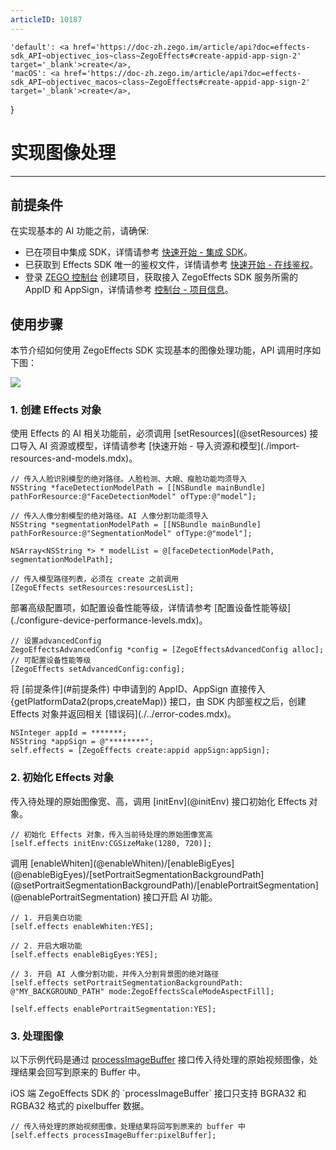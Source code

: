```yaml
---
articleID: 10187
---
```



    'default': <a href='https://doc-zh.zego.im/article/api?doc=effects-sdk_API~objectivec_ios~class~ZegoEffects#create-appid-app-sign-2' target='_blank'>create</a>,
    'macOS': <a href='https://doc-zh.zego.im/article/api?doc=effects-sdk_API~objectivec_macos~class~ZegoEffects#create-appid-app-sign-2' target='_blank'>create</a>,
}


# 实现图像处理

---

## 前提条件

在实现基本的 AI 功能之前，请确保:

- 已在项目中集成 SDK，详情请参考 [快速开始 - 集成 SDK](./import-the-sdk.mdx)。
- 已获取到 Effects SDK 唯一的鉴权文件，详情请参考 [快速开始 - 在线鉴权](./online-authentication.mdx)。
- 登录 [ZEGO 控制台](https://console.zego.im) 创建项目，获取接入 ZegoEffects SDK 服务所需的 AppID 和 AppSign，详情请参考 [控制台 - 项目信息](https://doc-zh.zego.im/article/12107)。


## 使用步骤

本节介绍如何使用 ZegoEffects SDK 实现基本的图像处理功能，API 调用时序如下图：

<Frame width="auto" height="auto">
  <img src="https://storage.zego.im/sdk-doc/Pics/AI_Vision/QuickStarts/Implemention_iOS_zh.png" />
</Frame>

### 1. 创建 Effects 对象

<Steps>
<Step title="传入 AI 资源或模型。  ">
使用 Effects 的 AI 相关功能前，必须调用 [setResources](@setResources) 接口导入 AI 资源或模型，详情请参考 [快速开始 - 导入资源和模型](./import-resources-and-models.mdx)。

```objc
// 传入人脸识别模型的绝对路径。人脸检测、大眼、瘦脸功能均须导入
NSString *faceDetectionModelPath = [[NSBundle mainBundle] pathForResource:@"FaceDetectionModel" ofType:@"model"];

// 传入人像分割模型的绝对路径。AI 人像分割功能须导入
NSString *segmentationModelPath = [[NSBundle mainBundle] pathForResource:@"SegmentationModel" ofType:@"model"];

NSArray<NSString *> * modelList = @[faceDetectionModelPath, segmentationModelPath];

// 传入模型路径列表，必须在 create 之前调用
[ZegoEffects setResources:resourcesList];
```
</Step>
<Step title="部署高级配置项">
部署高级配置项，如配置设备性能等级，详情请参考 [配置设备性能等级](./configure-device-performance-levels.mdx)。

```objc
// 设置advancedConfig
ZegoEffectsAdvancedConfig *config = [ZegoEffectsAdvancedConfig alloc];
// 可配置设备性能等级
[ZegoEffects setAdvancedConfig:config];
```
</Step>
<Step title="创建 Effects 对象">
将 [前提条件](#前提条件) 中申请到的 AppID、AppSign 直接传入 {getPlatformData2(props,createMap)} 接口，由 SDK 内部鉴权之后，创建 Effects 对象并返回相关 [错误码](./../error-codes.mdx)。

```objc
NSInteger appId = *******;
NSString *appSign = @"********";
self.effects = [ZegoEffects create:appid appSign:appSign];
```    
</Step>
</Steps>
  
### 2. 初始化 Effects 对象

<Steps>
<Step title="初始化 Effects 对象">
传入待处理的原始图像宽、高，调用 [initEnv](@initEnv) 接口初始化 Effects 对象。

```objc
// 初始化 Effects 对象，传入当前待处理的原始图像宽高
[self.effects initEnv:CGSizeMake(1280, 720)];
```
</Step>
<Step title="开启 AI 功能">
调用 [enableWhiten](@enableWhiten)/[enableBigEyes](@enableBigEyes)/[setPortraitSegmentationBackgroundPath](@setPortraitSegmentationBackgroundPath)/[enablePortraitSegmentation](@enablePortraitSegmentation) 接口开启 AI 功能。

```objc
// 1. 开启美白功能
[self.effects enableWhiten:YES];

// 2. 开启大眼功能              
[self.effects enableBigEyes:YES];

// 3. 开启 AI 人像分割功能，并传入分割背景图的绝对路径
[self.effects setPortraitSegmentationBackgroundPath: @"MY_BACKGROUND_PATH" mode:ZegoEffectsScaleModeAspectFill];

[self.effects enablePortraitSegmentation:YES];
```
</Step>
</Steps>

### 3. 处理图像

以下示例代码是通过 [processImageBuffer](@processImageBuffer) 接口传入待处理的原始视频图像，处理结果会回写到原来的 Buffer 中。

<Warning title="注意">
iOS 端 ZegoEffects SDK 的 `processImageBuffer` 接口只支持 BGRA32 和 RGBA32 格式的 pixelbuffer 数据。
</Warning>

```objc
// 传入待处理的原始视频图像，处理结果将回写到原来的 buffer 中
[self.effects processImageBuffer:pixelBuffer];
```
